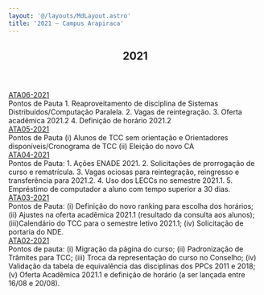 ```yaml
---
layout: '@/layouts/MdLayout.astro'
title: '2021 — Campus Arapiraca'
---
```



<span></span>
<article id="content">
<header>

<h1>
         2021
        </h1>


</header>
<div id="viewlet-above-content-body">
</div>
<div id="content-core">
<div class="row">
<div class="col-lg-6 col-md-6 descriptionView">
<div class="descriptionItem">
<div class="title">
<a href="/cpt/documentos/atas-do-colegiado-e-nde/colegiado/2021/ata_06_2021.pdf/view">
             ATA06-2021
            </a>
</div>
<div class="description">
            Pontos de Pauta 1.	Reaproveitamento de disciplina de Sistemas Distribuídos/Computação Paralela.   2.	Vagas de reintegração. 3.	Oferta acadêmica 2021.2 4.	Definição de horário 2021.2
           </div>
</div>
</div>
<div class="col-lg-6 col-md-6 descriptionView">
<div class="descriptionItem">
<div class="title">
<a href="/cpt/documentos/atas-do-colegiado-e-nde/colegiado/2021/ata_05_2021_assinada.pdf/view">
             ATA05-2021
            </a>
</div>
<div class="description">
            Pontos de Pauta (i) Alunos de TCC sem orientação e Orientadores disponíveis/Cronograma de TCC (ii) Eleição do novo CA
           </div>
</div>
</div>
<div class="col-lg-6 col-md-6 descriptionView">
<div class="descriptionItem">
<div class="title">
<a href="/cpt/documentos/atas-do-colegiado-e-nde/colegiado/2021/ata_colegiado_04_com_plano_assinada.pdf/view">
             ATA04-2021
            </a>
</div>
<div class="description">
            Pontos de Pauta: 1.	Ações ENADE 2021. 2.	Solicitações de prorrogação de curso e rematrícula. 3.	Vagas ociosas para reintegração, reingresso e transferência para 2021.2.  4.	Uso dos LECCs no semestre 2021.1. 5.	Empréstimo de computador a aluno com tempo superior a 30 dias.
           </div>
</div>
</div>
<div class="col-lg-6 col-md-6 descriptionView">
<div class="descriptionItem">
<div class="title">
<a href="/cpt/documentos/atas-do-colegiado-e-nde/colegiado/2021/ata-assinada.pdf/view">
             ATA03-2021
            </a>
</div>
<div class="description">
            Pontos de Pauta: (i) Definição do novo ranking para escolha dos horários; (ii) Ajustes na oferta acadêmica 2021.1 (resultado da consulta aos alunos); (iii)Calendário do TCC para o semestre letivo 2021.1; (iv) Solicitação de portaria do NDE.
           </div>
</div>
</div>
<div class="col-lg-6 col-md-6 descriptionView">
<div class="descriptionItem">
<div class="title">
<a href="/cpt/documentos/atas-do-colegiado-e-nde/colegiado/2021/ata-02-colegiado-170821-assinada.pdf/view">
             ATA02-2021
            </a>
</div>
<div class="description">
            Pontos de pauta: (i) Migração da página do curso; (ii) Padronização de Trâmites para TCC; (iii) Troca da representação do curso no Conselho; (iv) Validação da tabela de equivalência das disciplinas dos PPCs 2011 e 2018; (v) Oferta Acadêmica 2021.1 e definição de horário (a ser lançada entre 16/08 e 20/08).
           </div>
</div>
</div>
</div>

</div>
<div id="viewlet-below-content-body">
</div>
</article>